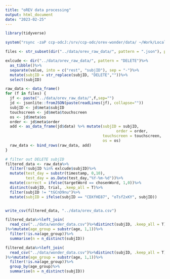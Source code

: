 ```yaml
---
title: "oREV data processing"
output: html_document
date: "2023-02-25"
---
```



```r
library(tidyverse)
```


```r
system("rsync -zaP ccp-odcJ:/srv/ccp-odc/orev-wonder/data/ ~/Work/Local/Quantex/wonder-analysis/data/orev_raw_data/")
```

```r
files <- str_subset(dir("../data/orev_raw_data/", pattern = ".json"), pattern = "DELETE", negate = TRUE) 

exlcude <- dir("../data/orev_raw_data/", pattern = "DELETE")%>%
  as_tibble()%>%
  separate(value, into = c("rest", "subjID"), sep = "-")%>%
  mutate(subjID = str_replace(subjID, "DELETE",""))%>%
  select(subjID)

raw_data <- data_frame()
for (f in files) {
  jf <- paste("../data/orev_raw_data/",f,sep="")
  jd <- jsonlite::fromJSON(paste(readLines(jf), collapse=""))
  subjID <- jd$meta$subjID
  touchscreen <- jd$meta$touchscreen
  os <- jd$meta$os
  order <- jd$meta$order
  add <- as_data_frame(jd$data) %>% mutate(subjID = subjID,
                                                 order = order, 
                                           touchscreen = touchscreen, 
                                           os = os)
  raw_data <- bind_rows(raw_data, add)
}

# filter out DELETE subjID
filtered_data <- raw_data%>%
  filter(!subjID %in% exlcude$subjID)%>%
  mutate(test_day = substr(timestamp, 0,10),
         test_day = as.Date(test_day,"%Y-%m-%d"))%>%
  mutate(correct = ifelse(targetWord == chosenWord, 1,0))%>%
  distinct(subjID, trial, .keep_all = T)%>%
  filter(subjID != "tGCnD9nu")%>%
  mutate(subjID = ifelse(subjID == "CDXfHE87", "oTsf2xKY", subjID))


write_csv(filtered_data, "../data/orev_data.csv")
```

```r
filtered_data%>%left_join(
  read_csv("../data/wonder_data.csv")%>%distinct(subjID, .keep_all = T)%>%select(subjID,age)
)%>%mutate(age_group = substr(age, 1,1))%>%
  filter(!is.na(age_group))%>%
  summarise(n = n_distinct(subjID))

filtered_data%>%left_join(
  read_csv("../data/wonder_data.csv")%>%distinct(subjID, .keep_all = T)%>%select(subjID,age)
)%>%mutate(age_group = substr(age, 1,1))%>%
  filter(!is.na(age_group))%>%
  group_by(age_group)%>%
  summarise(n = n_distinct(subjID))

```

